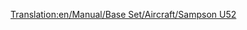 [[Translation:en/Manual/Base Set/Aircraft/Sampson U52]]

{{fr/Manual/Base Set/Aircraft/Avion|Nom=Sampson U52
|Image=[[File:en/Manual/Base Set/Aircraft/JunkersJU52.png|Sampson U52]]
|Coût=28 710 (57 420)
|Vitesse=473 km/h (296 MPH)
|Entretien=2 390 (4 780)
|Conception=1928
|Vie=20
|Capacité=25 passagers & 4 sacs de courrier
|
|Description=Le Sampson U52 est le premier avion disponible dans le jeu et, en conséquent, est assez petit, quoique coûteux à exploiter.
|Réalité=[https://www.wikipedia.org/wiki/fr:Junkers Ju 52 Junkers  Ju 52]
}}